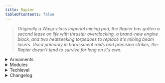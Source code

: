 ```yaml
---
title: Rapier
tableOfContents: false
---
```


> *Originally a Wasp-class Imperial mining pod, the Rapier has gotten a second lease on life with thruster overclocking, a brand-new engine block, and two heatseeking torpedoes to replace it's mining beam lasers. Used primarily in harassment raids and precision strikes, the Rapier doesn't tend to survive for long on it's own.*

<details>
<summary>Armaments</summary>
* 2x SHI 180mm 'Idna' light torpedo pods
</details>

<details>
<summary>Modules</summary>
* Module A: Fire Torpedoes 
* Module B: Blank 
* Module C: Blank 
* Module D: Blank 
* Module E: Blank
</details>

<details>
<summary>Techlevel</summary>
Lowtech
</details>

<details>
<summary>Changelog</summary>
None.
</details>